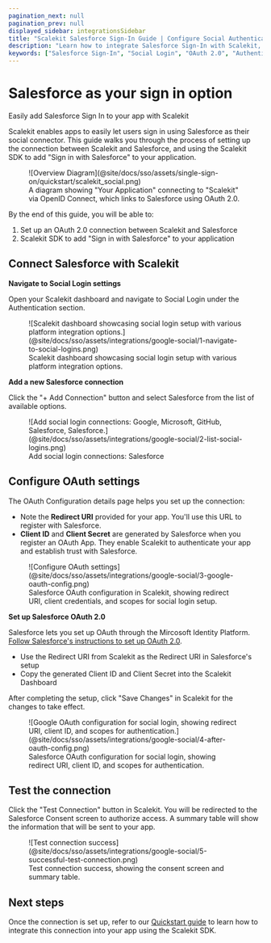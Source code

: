 ```yaml
---
pagination_next: null
pagination_prev: null
displayed_sidebar: integrationsSidebar
title: "Scalekit Salesforce Sign-In Guide | Configure Social Authentication"
description: "Learn how to integrate Salesforce Sign-In with Scalekit, enabling secure social authentication for your users with step-by-step OAuth configuration instructions."
keywords: ["Salesforce Sign-In", "Social Login", "OAuth 2.0", "Authentication", "User Login", "Salesforce OAuth", "Social Authentication", "Integration Guide"]
---
```


# Salesforce as your sign in option

<Subtitle>Easily add Salesforce Sign In to your app with Scalekit</Subtitle>

Scalekit enables apps to easily let users sign in using Salesforce as their social connector. This guide walks you
through the process of setting up the connection between Scalekit and Salesforce, and using the Scalekit SDK to add
"Sign in with Salesforce" to your application.

<figure>
  ![Overview Diagram](@site/docs/sso/assets/single-sign-on/quickstart/scalekit_social.png)
  <figcaption>
    A diagram showing "Your Application" connecting to "Scalekit" via OpenID Connect, which links to Salesforce using
    OAuth 2.0.
  </figcaption>
</figure>

By the end of this guide, you will be able to:

1. Set up an OAuth 2.0 connection between Scalekit and Salesforce
2. Scalekit SDK to add "Sign in with Salesforce" to your application

## Connect Salesforce with Scalekit

**Navigate to Social Login settings**

Open your Scalekit dashboard and navigate to Social Login under the Authentication section.

<figure>
  ![Scalekit dashboard showcasing social login setup with various platform integration
  options.](@site/docs/sso/assets/integrations/google-social/1-navigate-to-social-logins.png)
  <figcaption>Scalekit dashboard showcasing social login setup with various platform integration options.</figcaption>
</figure>

**Add a new Salesforce connection**

Click the "+ Add Connection" button and select Salesforce from the list of available options.

<figure>
  ![Add social login connections: Google, Microsoft, GitHub, Salesforce,
  Salesforce.](@site/docs/sso/assets/integrations/google-social/2-list-social-logins.png)
  <figcaption>Add social login connections: Salesforce</figcaption>
</figure>

## Configure OAuth settings

The OAuth Configuration details page helps you set up the connection:

- Note the **Redirect URI** provided for your app. You'll use this URL to register with Salesforce.
- **Client ID** and **Client Secret** are generated by Salesforce when you register an OAuth App. They enable Scalekit
  to authenticate your app and establish trust with Salesforce.

<figure>
  ![Configure OAuth settings](@site/docs/sso/assets/integrations/google-social/3-google-oauth-config.png)
  <figcaption>
    Salesforce OAuth configuration in Scalekit, showing redirect URI, client credentials, and scopes for social login
    setup.
  </figcaption>
</figure>

**Set up Salesforce OAuth 2.0**

Salesforce lets you set up OAuth through the Mircosoft Identity Platform.
[Follow Salesforce's instructions to set up OAuth 2.0](https://dub.sh/connected-app-create-salesforce).

- Use the Redirect URI from Scalekit as the Redirect URI in Salesforce's setup
- Copy the generated Client ID and Client Secret into the Scalekit Dashboard

After completing the setup, click "Save Changes" in Scalekit for the changes to take effect.

<figure>
  ![Google OAuth configuration for social login, showing redirect URI, client ID, and scopes for
  authentication.](@site/docs/sso/assets/integrations/google-social/4-after-oauth-config.png)
  <figcaption>
    Salesforce OAuth configuration for social login, showing redirect URI, client ID, and scopes for authentication.
  </figcaption>
</figure>

## Test the connection

Click the "Test Connection" button in Scalekit. You will be redirected to the Salesforce Consent screen to authorize
access. A summary table will show the information that will be sent to your app.

<figure>
  ![Test connection success](@site/docs/sso/assets/integrations/google-social/5-successful-test-connection.png)
  <figcaption>Test connection success, showing the consent screen and summary table.</figcaption>
</figure>

## Next steps

Once the connection is set up, refer to our [Quickstart guide](/sso/social-login) to learn how to integrate this
connection into your app using the Scalekit SDK.
